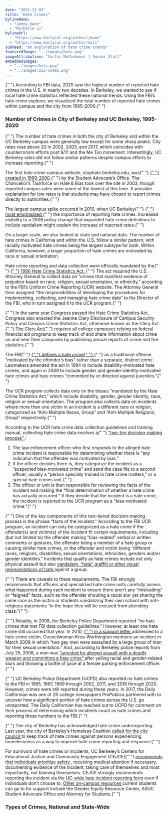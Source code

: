 ```yaml
---
date: "2021-12-03"
title: "Hate Crimes"
bylineName:
  - "Jenny Kwon"
  - "Michelle Li"
bylineUrl:
  - "https://www.dailycal.org/author/jkwon"
  - "https://www.dailycal.org/author/mili"
subhead: "An exploration of hate crime trends"
featuredImage: "../images/hate.png"
imageAttribution: "Aarthi Muthukumar | Senior Staff"
embeddedImages:
  - "../images/holc.png"
  - "../images/zip-codes.png"
---
```


<p>
  {" "}
  According to FBI data, 2020 saw the highest number of reported hate crimes in the
  U.S. in nearly two decades. In Berkeley, we wanted to see if local hate crime statistics
  reflected these national trends. Using the FBI’s hate crime explorer, we visualized
  the total number of reported hate crimes within campus and the city from 1995-2000.{" "}
</p>
<h3> Number of Crimes in City of Berkeley and UC Berkeley, 1995-2020 </h3>
<HateLine />
<p>
  {" "}
  The number of hate crimes in both the city of Berkeley and within the UC Berkeley
  campus were generally low except for some sharp peaks. City rates rose above 20
  in 2002, 2003, and 2017, which coincides with counterrorism efforts post 9/11 and
  the Me Too movement. Interestingly, UC Berkeley rates did not follow similar patterns
  despite campus efforts to increase reporting.{" "}
</p>
<p>
  The first hate crime campus website, stophate.berkeley.edu, was{" "}
  <a href="https://cejce.berkeley.edu/report-incident/hate-crimes-ending">
    {" "}
    created in 1999-2000
  </a>{" "}
  by the Student Advocate’s Office. The Chancellor’s Taskforce on Hate & Bias
  took over the site in 2003, though reported campus rates were some of the
  lowest at this time. A possible explanation for low rates is that students may
  have chosen to report crimes directly to authorities.{" "}
</p>
<p>
  The largest campus spike occurred in 2010, when UC Berkeley{" "}
  <a href="https://www.dailycal.org/2011/09/29/uc-berkeley-sees-rise-in-hate-crimes-in-2010/">
    {" "}
    most emphasized
  </a>{" "}
  the importance of reporting hate crimes. Increased visibility to a 2008 policy
  change that expanded hate crime definitions to include vandalism might explain
  the increase of reported rates.{" "}
</p>
<p>
  On a larger scale, we also looked at state and national data. The number of
  hate crimes in California and within the U.S. follow a similar pattern, with
  racially motivated hate crimes being the largest subtype for both. Within
  California, however, a larger proportion of hate crimes are motivated by race
  or sexual orientation.
</p>
<p>
  Hate crime reporting and data collection were officially mandated by the{" "}
  <a href="https://ucr.fbi.gov/hate-crime/2010/resources/hate-crime-2010-about-hate-crime">
    {" "}
    1990 Hate Crime Statistics Act.
  </a>{" "}
  The act required the U.S. Attorney General to collect data on “crimes that
  manifest evidence of prejudice based on race, religion, sexual orientation, or
  ethnicity,” according to the FBI’s Uniform Crime Reporting (UCR) website. The
  Attorney General then assigned “the responsibilities of developing the
  procedures for implementing, collecting, and managing hate crime data” to the
  Director of the FBI, who in turn assigned it to the UCR program.{" "}
</p>
<p>
  {" "}
  In the same year Congress passed the Hate Crime Statistics Act, Congress also enacted
  the Jeanne Clery Disclosure of Campus Security Policy and Campus Crime Statistics
  Act, otherwise known as the Clery Act. <a href="https://clerycenter.org/policy/the-clery-act/">
    {" "}
    The Clery Act{" "}
  </a> requires all college campuses relying on federal financial aid programs to
  keep track of and share information about crime on and near their campuses by publishing
  annual reports of crime and fire statistics.{" "}
</p>
<p>
  The FBI{" "}
  <a href="https://www.fbi.gov/file-repository/ucr/ucr-hate-crime-data-collection-guidelines-training-manual-02272015.pdf/view">
    {" "}
    defines a hate crime{" "}
  </a>{" "}
  as a traditional offense “motivated by the offender’s bias” rather than a
  separate, distinct crime. Lawmakers amended the act in 1994 to include
  disability-motivated hate crimes, and again in 2009 to include gender and
  gender-identity-motivated hate crimes and hate crimes “committed by or
  directed against juveniles.”{" "}
</p>
<p>
  The UCR program collects data only on the biases “mandated by the Hate Crime
  Statistics Act,” which include disability, gender, gender identity, race,
  religion or sexual orientation. The program also collects data on incidents
  where more than one victim in an incident is a different race or religion,
  categorized as “Anti-Multiple Races, Group” and “Anti-Multiple Religions,
  Group” respectively.{" "}
</p>
<p>
  According to the UCR hate crime data collection guidelines and training
  manual, collecting hate crime data involves a{" "}
  <a href="https://www.fbi.gov/file-repository/ucr/ucr-hate-crime-data-collection-guidelines-training-manual-02272015.pdf/view">
    “two-tier decision-making process”
  </a>
  :
</p>
<ol>
  <li>
    The law enforcement officer who first responds to the alleged hate crime
    incident is responsible for determining whether there is “any indication
    that the offender was motivated by bias.”
  </li>
  <li>
    If the officer decides there is, they categorize the incident as a
    “suspected bias-motivated crime” and send the case file to a second officer,
    usually a “person specially trained in hate crime matters,” or a special
    hate crimes unit.{" "}
  </li>
  <li>
    The officer or unit is then responsible for reviewing the facts of the
    incident and making the “final determination of whether a hate crime has
    actually occurred.” If they decide that the incident is a hate crime, the
    incident is reported to the UCR program as a “bias-motivated crime.”{" "}
  </li>
</ol>
<p>
  {" "}
  One of the key components of this two-tiered decision-making process is the phrase
  “facts of the incident.” According to the FBI UCR program, an incident can only
  be categorized as a hate crime if the offender(s) and victim(s) of the incident
  fit certain requirements, including (but not limited to) the offender making “bias-related”
  verbal or written comments or gestures, the offender being a member of a hate group
  or causing similar hate crimes, or the offender and victim being “different races,
  religions, disabilities, sexual orientations, ethnicities, genders and/or gender
  identities.” Incidents that qualify as hate crimes include not only physical assault
  but also <a href="https://cejce.berkeley.edu/report-incident/what-hate-crime#hatecrime">
    vandalism, “hate” graffiti or other visual representations of hate
  </a> against a group.
</p>
<p>
  {" "}
  There are caveats to these requirements. The FBI strongly recommends that officers
  and specialized hate crime units carefully assess what happened during each incident
  to ensure there aren’t any “misleading” or “feigned” facts, such as the offender
  shouting a racial slur yet sharing the same race as the victim or students vandalizing
  their own school with anti-religious statements “in the hope they will be excused
  from attending class.”{" "}
</p>
<p>
  {" "}
  Notably, in 2008, the Berkeley Police Department reported “no hate crimes that
  met FBI data collection guidelines.” However, at least one hate crime still occurred
  that year. In 2010, <a href="https://www.cityofberkeley.info/uploadedFiles/Clerk/Level_3_-_City_Council/2010/10Oct/2010-10-19_Item_12_Support_Asahbir_Basi.pdf">
    {" "}
    in a support letter
  </a> addressed to a hate crime victim, Councilwoman Kriss Worthington mentions
  an incident in March 2008 in which “two gay men were assaulted by a large group
  of men for their sexual orientation.” And, according to Berkeley police reports
  from July 25, 2008, a man was <a href="https://www.eastbaytimes.com/2008/08/07/berkeley-police-reports-6/">
    “arrested for alleged assault with a deadly weapon and committing a hate
    crime”
  </a> after yelling racial and gender-related slurs and throwing a bottle of juice
  at a female parking enforcement officer.{" "}
</p>
<p>
  {" "}
  UC Berkeley Police Department (UCPD) also reported no hate crimes to the FBI in
  1995, 1997, 1999 through 2002, 2011, and 2018 through 2020. However, crimes were
  still reported during these years. In 2017, the Daily Californian was one of 20
  college newspapers ProPublica partnered with to uncover how a significant portion
  of hate crimes across the U.S. go unreported. The Daily Californian has reached
  out to UCPD for comment on their process of determining which incidents count as
  hate crimes and reporting these numbers to the FBI.{" "}
</p>
<p>
  {" "}
  The city of Berkeley has acknowledged hate crime underreporting. Last year, the
  city of Berkeley’s Homeless Coalition <a href="https://www.cityofberkeley.info/Clerk/City_Council/2021/04_Apr/Documents/2021-04-20_Item_19_Recommendation_to_Incorporate.aspx">
    called for the city council
  </a> to keep track of hate crimes against persons experiencing homelessness as
  a way to improve hate crime reporting and response.{" "}
</p>
<p>
  For survivors of hate crimes or incidents, UC Berkeley’s Centers for
  Educational Justice and Community Engagement (CEJCE){" "}
  <a href="https://cejce.berkeley.edu/report-incident/hate-crime-target-witness">
    recommends that individuals prioritize safety
  </a>
  , receiving medical attention if necessary, documenting evidence of the incident,
  taking care of themselves and most importantly, not blaming themselves. CEJCE strongly
  recommends reporting the incident via the <a href="https://ucsystems.ethicspointvp.com/custom/ucs_ccc/default.asp">
    UC-wide hate incident reporting form
  </a> even if individuals don’t choose to. <a href="https://cejce.berkeley.edu/report-incident/hate-crimes-ocr">
    Other on-campus resources
  </a> current students can go to for support include the Gender Equity Resource
  Center, ASUC Student Advocate Office and Attorney for Students.{" "}
</p>
<h3> Types of Crimes, National and State-Wide </h3>
<HateBar />
